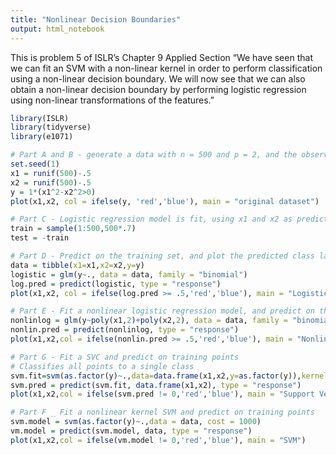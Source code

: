 ```yaml
---
title: "Nonlinear Decision Boundaries"
output: html_notebook
---
```


This is problem 5 of ISLR's Chapter 9 Applied Section
"We have seen that we can fit an SVM with a non-linear kernel in order
to perform classification using a non-linear decision boundary. We will
now see that we can also obtain a non-linear decision boundary by
performing logistic regression using non-linear transformations of the
features."


```r
library(ISLR)
library(tidyverse)
library(e1071)

# Part A and B - generate a data with n = 500 and p = 2, and the observations belong to two classes with a quadratic decision boundary
set.seed(1)
x1 = runif(500)-.5
x2 = runif(500)-.5
y = 1*(x1^2-x2^2>0)
plot(x1,x2, col = ifelse(y, 'red','blue'), main = "original dataset")

# Part C - Logistic regression model is fit, using x1 and x2 as predictors on the training data
train = sample(1:500,500*.7)
test = -train

# Part D - Predict on the training set, and plot the predicted class labels
data = tibble(x1=x1,x2=x2,y=y)
logistic = glm(y~., data = data, family = "binomial")
log.pred = predict(logistic, type = "response")
plot(x1,x2, col = ifelse(log.pred >= .5,'red','blue'), main = "Logistic Regression")

# Part E - Fit a nonlinear logistic regression model, and predict on the training points
nonlinlog = glm(y~poly(x1,2)+poly(x2,2), data = data, family = "binomial")
nonlin.pred = predict(nonlinlog, type = "response")
plot(x1,x2,col = ifelse(nonlin.pred >= .5,'red','blue'), main = "Nonlinear Logistic Regression")

# Part G - Fit a SVC and predict on training points
# Classifies all points to a single class
svm.fit=svm(as.factor(y)~.,data=data.frame(x1,x2,y=as.factor(y)),kernel='linear', cost = .1)
svm.pred = predict(svm.fit, data.frame(x1,x2), type = "response")
plot(x1,x2,col = ifelse(svm.pred != 0,'red','blue'), main = "Support Vector Classifier")

# Part F _ Fit a nonlinear kernel SVM and predict on training points
svm.model = svm(as.factor(y)~.,data = data, cost = 1000)
vm.model = predict(svm.model, data, type = "response")
plot(x1,x2,col = ifelse(vm.model != 0,'red','blue'), main = "SVM")
```
